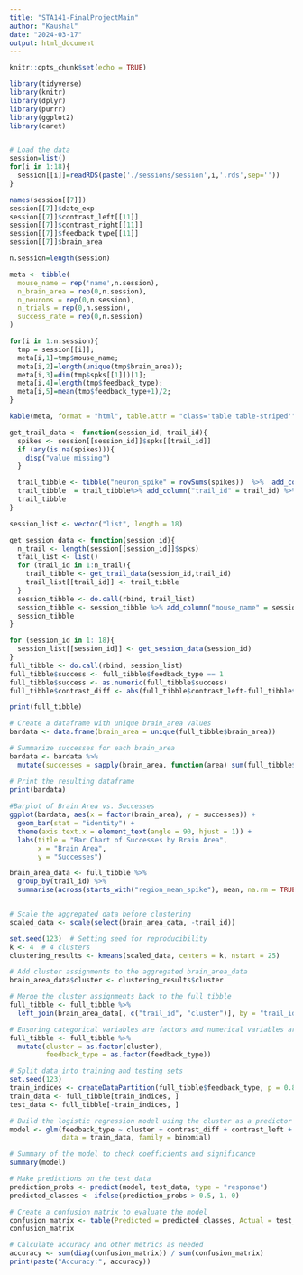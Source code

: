 ```yaml
---
title: "STA141-FinalProjectMain"
author: "Kaushal"
date: "2024-03-17"
output: html_document
---
```


```r
knitr::opts_chunk$set(echo = TRUE)
```

```r
library(tidyverse)
library(knitr)
library(dplyr)
library(purrr)
library(ggplot2)
library(caret)


# Load the data 
session=list()
for(i in 1:18){
  session[[i]]=readRDS(paste('./sessions/session',i,'.rds',sep=''))
}
```
```r
names(session[[7]])
session[[7]]$date_exp
session[[7]]$contrast_left[[11]]
session[[7]]$contrast_right[[11]]
session[[7]]$feedback_type[[11]]
session[[7]]$brain_area

```
```r
n.session=length(session)

meta <- tibble(
  mouse_name = rep('name',n.session),
  n_brain_area = rep(0,n.session),
  n_neurons = rep(0,n.session),
  n_trials = rep(0,n.session),
  success_rate = rep(0,n.session)
)

for(i in 1:n.session){
  tmp = session[[i]];
  meta[i,1]=tmp$mouse_name;
  meta[i,2]=length(unique(tmp$brain_area));
  meta[i,3]=dim(tmp$spks[[1]])[1];
  meta[i,4]=length(tmp$feedback_type);
  meta[i,5]=mean(tmp$feedback_type+1)/2;
}

kable(meta, format = "html", table.attr = "class='table table-striped'",digits=2) 

```
```r
get_trail_data <- function(session_id, trail_id){
  spikes <- session[[session_id]]$spks[[trail_id]]
  if (any(is.na(spikes))){
    disp("value missing")
  }

  trail_tibble <- tibble("neuron_spike" = rowSums(spikes))  %>%  add_column("brain_area" = session[[session_id]]$brain_area ) %>% group_by(brain_area) %>% summarize( region_sum_spike = sum(neuron_spike), region_count = n(),region_mean_spike = mean(neuron_spike)) 
  trail_tibble  = trail_tibble%>% add_column("trail_id" = trail_id) %>% add_column("contrast_left"= session[[session_id]]$contrast_left[trail_id]) %>% add_column("contrast_right"= session[[session_id]]$contrast_right[trail_id]) %>% add_column("feedback_type"= session[[session_id]]$feedback_type[trail_id])
  trail_tibble
}

session_list <- vector("list", length = 18)

get_session_data <- function(session_id){
  n_trail <- length(session[[session_id]]$spks)
  trail_list <- list()
  for (trail_id in 1:n_trail){
    trail_tibble <- get_trail_data(session_id,trail_id)
    trail_list[[trail_id]] <- trail_tibble
  }
  session_tibble <- do.call(rbind, trail_list)
  session_tibble <- session_tibble %>% add_column("mouse_name" = session[[session_id]]$mouse_name) %>% add_column("date_exp" = session[[session_id]]$date_exp) %>% add_column("session_id" = session_id) 
  session_tibble
}

for (session_id in 1: 18){
  session_list[[session_id]] <- get_session_data(session_id)
}
full_tibble <- do.call(rbind, session_list)
full_tibble$success <- full_tibble$feedback_type == 1
full_tibble$success <- as.numeric(full_tibble$success)
full_tibble$contrast_diff <- abs(full_tibble$contrast_left-full_tibble$contrast_right)

print(full_tibble)
```
```r

# Create a dataframe with unique brain_area values
bardata <- data.frame(brain_area = unique(full_tibble$brain_area))

# Summarize successes for each brain_area
bardata <- bardata %>%
  mutate(successes = sapply(brain_area, function(area) sum(full_tibble$success[full_tibble$brain_area == area])))

# Print the resulting dataframe
print(bardata)
 
#Barplot of Brain Area vs. Successes
ggplot(bardata, aes(x = factor(brain_area), y = successes)) +
  geom_bar(stat = "identity") +
  theme(axis.text.x = element_text(angle = 90, hjust = 1)) +
  labs(title = "Bar Chart of Successes by Brain Area",
       x = "Brain Area",
       y = "Successes")

```
```r
brain_area_data <- full_tibble %>%
  group_by(trail_id) %>%
  summarise(across(starts_with("region_mean_spike"), mean, na.rm = TRUE))


# Scale the aggregated data before clustering
scaled_data <- scale(select(brain_area_data, -trail_id))

set.seed(123)  # Setting seed for reproducibility
k <- 4  # 4 clusters
clustering_results <- kmeans(scaled_data, centers = k, nstart = 25)

# Add cluster assignments to the aggregated brain_area_data
brain_area_data$cluster <- clustering_results$cluster

# Merge the cluster assignments back to the full_tibble
full_tibble <- full_tibble %>%
  left_join(brain_area_data[, c("trail_id", "cluster")], by = "trail_id")

# Ensuring categorical variables are factors and numerical variables are the correct type
full_tibble <- full_tibble %>%
  mutate(cluster = as.factor(cluster),
         feedback_type = as.factor(feedback_type))
```
```r
# Split data into training and testing sets
set.seed(123)
train_indices <- createDataPartition(full_tibble$feedback_type, p = 0.8, list = FALSE)
train_data <- full_tibble[train_indices, ]
test_data <- full_tibble[-train_indices, ]

# Build the logistic regression model using the cluster as a predictor along with other variables
model <- glm(feedback_type ~ cluster + contrast_diff + contrast_left + contrast_right,
             data = train_data, family = binomial)

# Summary of the model to check coefficients and significance
summary(model)

```
```r
# Make predictions on the test data
prediction_probs <- predict(model, test_data, type = "response")
predicted_classes <- ifelse(prediction_probs > 0.5, 1, 0)

# Create a confusion matrix to evaluate the model
confusion_matrix <- table(Predicted = predicted_classes, Actual = test_data$feedback_type)
confusion_matrix

# Calculate accuracy and other metrics as needed
accuracy <- sum(diag(confusion_matrix)) / sum(confusion_matrix)
print(paste("Accuracy:", accuracy))
```
